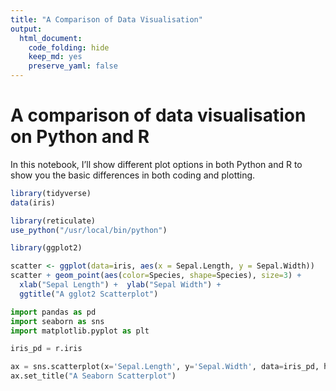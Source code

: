 ```yaml
---
title: "A Comparison of Data Visualisation"
output: 
  html_document: 
    code_folding: hide
    keep_md: yes
    preserve_yaml: false
---
```


# A comparison of data visualisation on Python and R

In this notebook, I'll show different plot options in both Python and R to show you the basic differences in both coding and plotting. 

```r
library(tidyverse)
data(iris)
```

```r
library(reticulate)
use_python("/usr/local/bin/python")
```


```r
library(ggplot2)

scatter <- ggplot(data=iris, aes(x = Sepal.Length, y = Sepal.Width)) 
scatter + geom_point(aes(color=Species, shape=Species), size=3) +
  xlab("Sepal Length") +  ylab("Sepal Width") +
  ggtitle("A gglot2 Scatterplot")

```


```python
import pandas as pd
import seaborn as sns
import matplotlib.pyplot as plt

iris_pd = r.iris

ax = sns.scatterplot(x='Sepal.Length', y='Sepal.Width', data=iris_pd, hue="Species", style="Species")
ax.set_title("A Seaborn Scatterplot")
```


